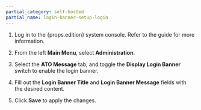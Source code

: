 ```yaml
---
partial_category: self-hosted
partial_name: login-banner-setup-login
---
```


<!-- prettier-ignore -->
1. Log in to the {props.edition} system console. Refer to the
    <PaletteVertexUrlMapper
        edition={props.edition}
        text="Access System Console"
        url="/system-management/#access-the-system-console"
      /> guide for more information.

2. From the left **Main Menu**, select **Administration**.

3. Select the **ATO Message** tab, and toggle the **Display Login Banner** switch to enable the login banner.

4. Fill out the **Login Banner Title** and **Login Banner Message** fields with the desired content.

5. Click **Save** to apply the changes.






